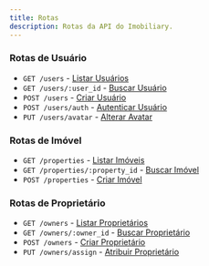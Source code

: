 ```yaml
---
title: Rotas
description: Rotas da API do Imobiliary.
---
```


### Rotas de Usuário
  - `GET /users` - [Listar Usuários](./rotas/usuario/listar)
  - `GET /users/:user_id` - [Buscar Usuário](./rotas/usuario/buscar)
  - `POST /users` - [Criar Usuário](./rotas/usuario/criar)
  - `POST /users/auth` - [Autenticar Usuário](./rotas/usuario/autenticar)
  - `PUT /users/avatar` - [Alterar Avatar](./rotas/usuario/alterar-avatar)

### Rotas de Imóvel
  - `GET /properties` - [Listar Imóveis](./rotas/imovel/listar)
  - `GET /properties/:property_id` - [Buscar Imóvel](./rotas/imovel/buscar)
  - `POST /properties` - [Criar Imóvel](./rotas/imovel/criar)

### Rotas de Proprietário
  - `GET /owners` - [Listar Proprietários](./rotas/proprietario/buscar)
  - `GET /owners/:owner_id` - [Buscar Proprietário](./rotas/proprietario/listar)
  - `POST /owners` - [Criar Proprietário](./rotas/proprietario/criar)
  - `PUT /owners/assign` - [Atribuir Proprietário](./rotas/proprietario/atribuir)

